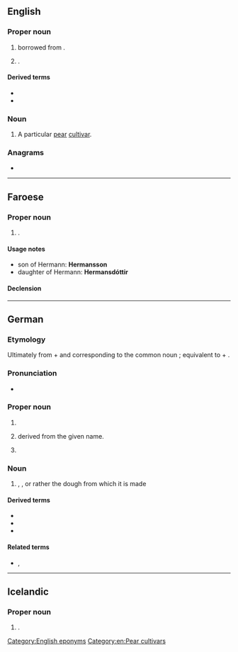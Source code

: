 ==English==
{{wikipedia}}

===Proper noun===
{{en-prop}}

# {{surname|en|from=German|nodot=1}} borrowed from {{der|en|de|Hermann}}.
# {{place|en|city/county seat|co/Gasconade County|s/Missouri|c/USA}}.

====Derived terms====
* {{l|en|Hermann grid}}
* {{l|en|Hermann's tortoise}}

===Noun===
{{en-noun}}

# A particular [[pear]] [[cultivar]].

===Anagrams===
* {{anagrams|en|a=aehmnnr|Ehrmann}}

[[Category:English eponyms]]
[[Category:en:Pear cultivars]]

----

==Faroese==

===Proper noun===
{{head|fo|proper noun|g=m}}

# {{given name|fo|male}}.

====Usage notes====
* son of Hermann: '''Hermansson'''
* daughter of Hermann: '''Hermansdóttir'''

====Declension====
{{fo-decl-proper-noun-s-indef|Hermann|Hermann|Hermanni|Hermans}}

----

==German==

===Etymology===
Ultimately from {{der|de|gem-pro|*harjaz}} + {{m|gem-pro|*mann-}} and corresponding to the common noun {{m|gem-pro|*harjamann-|t=warrior}}; equivalent to {{m|de|Heer||army}} + {{m|de|Mann||man}}.

===Pronunciation===
* {{audio|de|De-Hermann.ogg|Audio}}

===Proper noun===
{{de-proper noun|m}}

# {{given name|de|male|eq=Herman}}
# {{surname|de|from=given names|nodot=1}} derived from the given name.
# {{lb|de|colloquially in the surrounding region of|_|[[OWL]]|with article}} {{clipping of|de|Hermannsdenkmal}}

===Noun===
{{de-noun|m||Hermänner}}

# {{clipping of|de|Hermannteig|nodot=1}} {{n-g|if not vice versa}}, {{m|de|Herman cake}}, or rather the dough from which it is made

====Derived terms====
* {{l|de|Hermannsdenkmal}}
* {{l|de|Hermannkuchen}}
* {{l|de|Hermannteig}}

====Related terms====
* {{l|de|Hermine}}, {{l|de|Hermina}}

----

==Icelandic==

===Proper noun===
{{head|is|proper noun|g=m}}

# {{given name|is|male|eq=Herman}}.